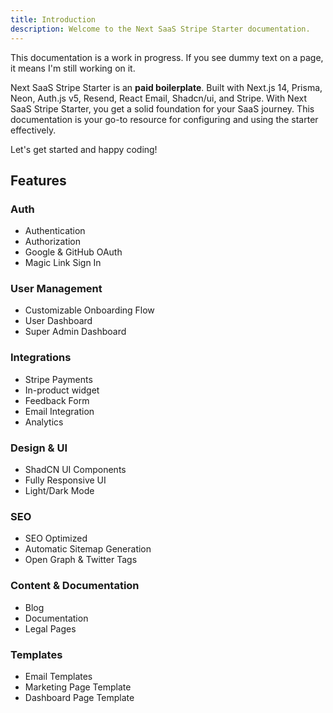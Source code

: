 ```yaml
---
title: Introduction
description: Welcome to the Next SaaS Stripe Starter documentation.
---
```



<Callout>
  This documentation is a work in progress. If you see dummy text on a page, it
  means I'm still working on it.
</Callout>

Next SaaS Stripe Starter is an <b>paid boilerplate</b>.
Built with Next.js 14, Prisma, Neon, Auth.js v5, Resend, React Email, Shadcn/ui, and Stripe.
With Next SaaS Stripe Starter, you get a solid foundation for your SaaS journey.
This documentation is your go-to resource for configuring and using the starter effectively.

Let's get started and happy coding!

## Features

### Auth

<ul className="list-none">
  <li className="flex items-center gap-2">
    <CheckCircle className="size-4 text-purple-400" />
    <span>Authentication</span>
  </li>
  <li className="flex items-center gap-2">
    <CheckCircle className="size-4 text-purple-400" />
    <span>Authorization</span>
  </li>
  <li className="flex items-center gap-2">
    <CheckCircle className="size-4 text-purple-400" />
    <span>Google & GitHub OAuth</span>
  </li>
  <li className="flex items-center gap-2">
    <CheckCircle className="size-4 text-purple-400" />
    <span>Magic Link Sign In</span>
  </li>
</ul>

### User Management

<ul className="list-none">
  <li className="flex items-center gap-2">
    <CheckCircle className="size-4 text-purple-400" />
    <span>Customizable Onboarding Flow</span>
  </li>
  <li className="flex items-center gap-2">
    <CheckCircle className="size-4 text-purple-400" />
    <span>User Dashboard</span>
  </li>
  <li className="flex items-center gap-2">
    <CheckCircle className="size-4 text-purple-400" />
    <span>Super Admin Dashboard</span>
  </li>
</ul>

### Integrations

<ul className="list-none">
  <li className="flex items-center gap-2">
    <CheckCircle className="size-4 text-purple-400" />
    <span>Stripe Payments</span>
  </li>
  <li className="flex items-center gap-2">
    <CheckCircle className="size-4 text-purple-400" />
    <span>In-product widget</span>
  </li>
  <li className="flex items-center gap-2">
    <CheckCircle className="size-4 text-purple-400" />
    <span>Feedback Form</span>
  </li>
  <li className="flex items-center gap-2">
    <CheckCircle className="size-4 text-purple-400" />
    <span>Email Integration</span>
  </li>
  <li className="flex items-center gap-2">
    <CheckCircle className="size-4 text-purple-400" />
    <span>Analytics</span>
  </li>
</ul>

### Design & UI

<ul className="list-none">
  <li className="flex items-center gap-2">
    <CheckCircle className="size-4 text-purple-400" />
    <span>ShadCN UI Components</span>
  </li>
  <li className="flex items-center gap-2">
    <CheckCircle className="size-4 text-purple-400" />
    <span>Fully Responsive UI</span>
  </li>
  <li className="flex items-center gap-2">
    <CheckCircle className="size-4 text-purple-400" />
    <span>Light/Dark Mode</span>
  </li>
</ul>

### SEO

<ul className="list-none">
  <li className="flex items-center gap-2">
    <CheckCircle className="size-4 text-purple-400" />
    <span>SEO Optimized</span>
  </li>
  <li className="flex items-center gap-2">
    <CheckCircle className="size-4 text-purple-400" />
    <span>Automatic Sitemap Generation</span>
  </li>
  <li className="flex items-center gap-2">
    <CheckCircle className="size-4 text-purple-400" />
    <span>Open Graph & Twitter Tags</span>
  </li>
</ul>

### Content & Documentation

<ul className="list-none">
  <li className="flex items-center gap-2">
    <CheckCircle className="size-4 text-purple-400" />
    <span>Blog</span>
  </li>
  <li className="flex items-center gap-2">
    <CheckCircle className="size-4 text-purple-400" />
    <span>Documentation</span>
  </li>
  <li className="flex items-center gap-2">
    <CheckCircle className="size-4 text-purple-400" />
    <span>Legal Pages</span>
  </li>
</ul>

### Templates

<ul className="list-none">
  <li className="flex items-center gap-2">
    <CheckCircle className="size-4 text-purple-400" />
    <span>Email Templates</span>
  </li>
  <li className="flex items-center gap-2">
    <CheckCircle className="size-4 text-purple-400" />
    <span>Marketing Page Template</span>
  </li>
  <li className="flex items-center gap-2">
    <CheckCircle className="size-4 text-purple-400" />
    <span>Dashboard Page Template</span>
  </li>
</ul>
